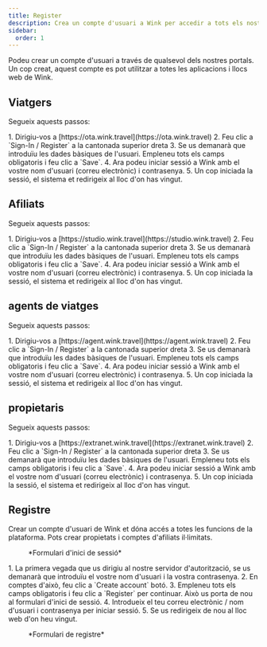 ```yaml
---
title: Register
description: Crea un compte d'usuari a Wink per accedir a tots els nostres serveis.
sidebar:
  order: 1
---
```


Podeu crear un compte d'usuari a través de qualsevol dels nostres portals. Un cop creat, aquest compte es pot utilitzar a totes les aplicacions i llocs web de Wink.

## Viatgers

Segueix aquests passos:

<Steps>
  1. Dirigiu-vos a [https://ota.wink.travel](https://ota.wink.travel)
  2. Feu clic a `Sign-In / Register` a la cantonada superior dreta
  3. Se us demanarà que introduïu les dades bàsiques de l'usuari. Empleneu tots els camps obligatoris i feu clic a `Save`.
  4. Ara podeu iniciar sessió a Wink amb el vostre nom d'usuari (correu electrònic) i contrasenya.
  5. Un cop iniciada la sessió, el sistema et redirigeix ​​al lloc d'on has vingut.
</Steps>


## Afiliats

Segueix aquests passos:

<Steps>
  1. Dirigiu-vos a [https://studio.wink.travel](https://studio.wink.travel)
  2. Feu clic a `Sign-In / Register` a la cantonada superior dreta
  3. Se us demanarà que introduïu les dades bàsiques de l'usuari. Empleneu tots els camps obligatoris i feu clic a `Save`.
  4. Ara podeu iniciar sessió a Wink amb el vostre nom d'usuari (correu electrònic) i contrasenya.
  5. Un cop iniciada la sessió, el sistema et redirigeix ​​al lloc d'on has vingut.
</Steps>


## agents de viatges

Segueix aquests passos:

<Steps>
  1. Dirigiu-vos a [https://agent.wink.travel](https://agent.wink.travel)
  2. Feu clic a `Sign-In / Register` a la cantonada superior dreta
  3. Se us demanarà que introduïu les dades bàsiques de l'usuari. Empleneu tots els camps obligatoris i feu clic a `Save`.
  4. Ara podeu iniciar sessió a Wink amb el vostre nom d'usuari (correu electrònic) i contrasenya.
  5. Un cop iniciada la sessió, el sistema et redirigeix ​​al lloc d'on has vingut.
</Steps>


## propietaris

Segueix aquests passos:

<Steps>
  1. Dirigiu-vos a [https://extranet.wink.travel](https://extranet.wink.travel)
  2. Feu clic a `Sign-In / Register` a la cantonada superior dreta
  3. Se us demanarà que introduïu les dades bàsiques de l'usuari. Empleneu tots els camps obligatoris i feu clic a `Save`.
  4. Ara podeu iniciar sessió a Wink amb el vostre nom d'usuari (correu electrònic) i contrasenya.
  5. Un cop iniciada la sessió, el sistema et redirigeix ​​al lloc d'on has vingut.
</Steps>


## Registre

Crear un compte d'usuari de Wink et dóna accés a totes les funcions de la plataforma. Pots crear propietats i comptes d'afiliats il·limitats.

<figure>
  <CloudinaryImage width="350" height="553" resize="scale" quality="best" alt="Inici de sessió" src="academy/sign-in" errorImage="noimage_opaque_nyrtl0.png" />

  <figcaption>*Formulari d'inici de sessió*</figcaption>
</figure>


<Steps>
  1. La primera vegada que us dirigiu al nostre servidor d'autorització, se us demanarà que introduïu el vostre nom d'usuari i la vostra contrasenya.
  2. En comptes d'això, feu clic a `Create account` botó.
  3. Empleneu tots els camps obligatoris i feu clic a `Register` per continuar. Això us porta de nou al formulari d'inici de sessió.
  4. Introdueix el teu correu electrònic / nom d'usuari i contrasenya per iniciar sessió.
  5. Se us redirigeix ​​de nou al lloc web d'on heu vingut.
</Steps>


<figure>
  <CloudinaryImage width="350" height="615" resize="scale" quality="best" alt="Registra't" src="academy/register" errorImage="noimage_opaque_nyrtl0.png" />

  <figcaption>*Formulari de registre*</figcaption>
</figure>

